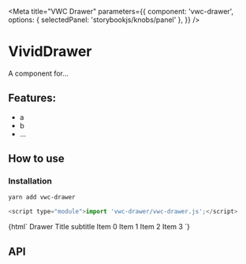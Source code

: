 

<Meta
  title="VWC Drawer"
  parameters={{
    component: 'vwc-drawer',
    options: { selectedPanel: 'storybookjs/knobs/panel' },
  }}
/>

# VividDrawer

A component for...

## Features:

- a
- b
- ...

## How to use

### Installation

```bash
yarn add vwc-drawer
```

```js
<script type="module">import 'vwc-drawer/vwc-drawer.js';</script>
```

<Preview withToolbar>
  <Story name="Simple">
    {html`
      <mwc-drawer hasHeader>
        <span slot="title">Drawer Title</span>
        <span slot="subtitle">subtitle</span>
        <vwc-list>
          <mwc-list-item>Item 0</mwc-list-item>
          <mwc-list-item>Item 1</mwc-list-item>
          <mwc-list-item>Item 2</mwc-list-item>
          <mwc-list-item>Item 3</mwc-list-item>
        </vwc-list>
      </mwc-drawer>
    `}
  </Story>
</Preview>

## API

<Props of="vwc-drawer" />
